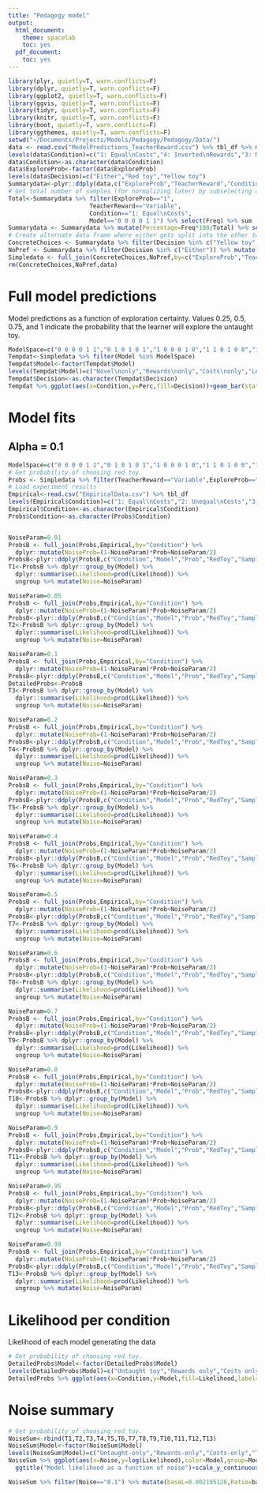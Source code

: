 ```yaml
---
title: "Pedagogy model"
output:
  html_document:
    theme: spacelab
    toc: yes
  pdf_document:
    toc: yes
---
```


```r
library(plyr, quietly=T, warn.conflicts=F)
library(dplyr, quietly=T, warn.conflicts=F)
library(ggplot2, quietly=T, warn.conflicts=F)
library(ggvis, quietly=T, warn.conflicts=F)
library(tidyr, quietly=T, warn.conflicts=F)
library(knitr, quietly=T, warn.conflicts=F)
library(boot, quietly=T, warn.conflicts=F)
library(ggthemes, quietly=T, warn.conflicts=F)
setwd("~/Documents/Projects/Models/Pedagogy/Pedagogy/Data/")
data <- read.csv("ModelPredictions_TeacherReward.csv") %>% tbl_df %>% mutate(Model=paste(LearnC,LearnR,TeachC,TeachR,DiscoverC,DiscoverR))
levels(data$Condition)=c("1: Equal\nCosts","4: Inverted\nRewards","3: Matched\nRewards","2: Unequal\nCosts")
data$Condition<-as.character(data$Condition)
data$ExploreProb<-factor(data$ExploreProb)
levels(data$Decision)=c("Either","Red toy","Yellow toy")
Summarydata<-plyr::ddply(data,c("ExploreProb","TeacherReward","Condition","Model"),function(x){return(data.frame(table(x$Decision)))}) %>% tbl_df %>% dplyr::rename(Decision=Var1)
# Get total number of samples (for normalizing later) by subselecting one set
Total<-Summarydata %>% filter(ExploreProb=="1",
                       TeacherReward=="Variable",
                       Condition=="1: Equal\nCosts",
                       Model=="0 0 0 0 1 1") %>% select(Freq) %>% sum
Summarydata <- Summarydata %>% mutate(Percentage=Freq*100/Total) %>% select(-Freq)
# Create alternate data frame where either gets split into the other two categories (as children will choose at random).
ConcreteChoices <- Summarydata %>% filter(Decision %in% c("Yellow toy","Red toy"))
NoPref <- Summarydata %>% filter(Decision %in% c("Either")) %>% mutate(PercAdd=Percentage/2) %>% select(-Percentage,-Decision)
Simpledata <- full_join(ConcreteChoices,NoPref,by=c("ExploreProb","TeacherReward","Condition","Model")) %>% mutate(Perc=Percentage+PercAdd) %>% select(-Percentage,-PercAdd)
rm(ConcreteChoices,NoPref,data)
```

# Full model predictions

Model predictions as a function of exploration certainty. Values 0.25, 0.5, 0.75, and 1 indicate the probability that the learner will explore the untaught toy.

```r
ModelSpace=c("0 0 0 0 1 1","0 1 0 1 0 1","1 0 0 0 1 0","1 1 0 1 0 0","1 1 0 1 1 1")
Tempdat<-Simpledata %>% filter(Model %in% ModelSpace)
Tempdat$Model<-factor(Tempdat$Model)
levels(Tempdat$Model)=c("Novel\nonly","Rewards\nonly","Costs\nonly","Learned\nonly","Full\nmodel")
Tempdat$Decision<-as.character(Tempdat$Decision)
Tempdat %>% ggplot(aes(x=Condition,y=Perc,fill=Decision))+geom_bar(stat="identity")+facet_grid(Model~ExploreProb)+theme_bw()+scale_fill_manual(values=c("#C7363D","#EBE549"))+scale_y_continuous("Percentage\nof choices")
```

# Model fits

## Alpha = 0.1

```r

ModelSpace=c("0 0 0 0 1 1","0 1 0 1 0 1","1 0 0 0 1 0","1 1 0 1 0 0","1 1 0 1 1 1")
# Get probability of choosing red toy.
Probs <- Simpledata %>% filter(TeacherReward=="Variable",ExploreProb=="1",Decision=="Red toy") %>% mutate(Prob=Perc/100) %>% select(-TeacherReward,-ExploreProb,-Decision,-Perc)
# Load experiment results
Empirical<-read.csv("EmpiricalData.csv") %>% tbl_df
levels(Empirical$Condition)=c("1: Equal\nCosts","2: Unequal\nCosts","3: Matched\nRewards","4: Inverted\nRewards")
Empirical$Condition<-as.character(Empirical$Condition)
Probs$Condition<-as.character(Probs$Condition)


NoiseParam=0.01
ProbsB <- full_join(Probs,Empirical,by="Condition") %>%
  dplyr::mutate(NoiseProb=(1-NoiseParam)*Prob+NoiseParam/2)
ProbsB<-plyr::ddply(ProbsB,c("Condition","Model","Prob","RedToy","SampleSize","NoiseProb"),function(x){binom.test(x$RedToy,x$SampleSize,x$NoiseProb)$p.value}) %>% dplyr::rename(Likelihood=V1) %>% tbl_df
T1<-ProbsB %>% dplyr::group_by(Model) %>%
  dplyr::summarise(Likelihood=prod(Likelihood)) %>%
  ungroup %>% mutate(Noise=NoiseParam)

NoiseParam=0.05
ProbsB <- full_join(Probs,Empirical,by="Condition") %>%
  dplyr::mutate(NoiseProb=(1-NoiseParam)*Prob+NoiseParam/2)
ProbsB<-plyr::ddply(ProbsB,c("Condition","Model","Prob","RedToy","SampleSize","NoiseProb"),function(x){binom.test(x$RedToy,x$SampleSize,x$NoiseProb)$p.value}) %>% dplyr::rename(Likelihood=V1) %>% tbl_df
T2<-ProbsB %>% dplyr::group_by(Model) %>%
  dplyr::summarise(Likelihood=prod(Likelihood)) %>%
  ungroup %>% mutate(Noise=NoiseParam)

NoiseParam=0.1
ProbsB <- full_join(Probs,Empirical,by="Condition") %>%
  dplyr::mutate(NoiseProb=(1-NoiseParam)*Prob+NoiseParam/2)
ProbsB<-plyr::ddply(ProbsB,c("Condition","Model","Prob","RedToy","SampleSize","NoiseProb"),function(x){binom.test(x$RedToy,x$SampleSize,x$NoiseProb)$p.value}) %>% dplyr::rename(Likelihood=V1) %>% tbl_df
DetailedProbs<-ProbsB
T3<-ProbsB %>% dplyr::group_by(Model) %>%
  dplyr::summarise(Likelihood=prod(Likelihood)) %>%
  ungroup %>% mutate(Noise=NoiseParam)

NoiseParam=0.2
ProbsB <- full_join(Probs,Empirical,by="Condition") %>%
  dplyr::mutate(NoiseProb=(1-NoiseParam)*Prob+NoiseParam/2)
ProbsB<-plyr::ddply(ProbsB,c("Condition","Model","Prob","RedToy","SampleSize","NoiseProb"),function(x){binom.test(x$RedToy,x$SampleSize,x$NoiseProb)$p.value}) %>% dplyr::rename(Likelihood=V1) %>% tbl_df
T4<-ProbsB %>% dplyr::group_by(Model) %>%
  dplyr::summarise(Likelihood=prod(Likelihood)) %>%
  ungroup %>% mutate(Noise=NoiseParam)

NoiseParam=0.3
ProbsB <- full_join(Probs,Empirical,by="Condition") %>%
  dplyr::mutate(NoiseProb=(1-NoiseParam)*Prob+NoiseParam/2)
ProbsB<-plyr::ddply(ProbsB,c("Condition","Model","Prob","RedToy","SampleSize","NoiseProb"),function(x){binom.test(x$RedToy,x$SampleSize,x$NoiseProb)$p.value}) %>% dplyr::rename(Likelihood=V1) %>% tbl_df
T5<-ProbsB %>% dplyr::group_by(Model) %>%
  dplyr::summarise(Likelihood=prod(Likelihood)) %>%
  ungroup %>% mutate(Noise=NoiseParam)

NoiseParam=0.4
ProbsB <- full_join(Probs,Empirical,by="Condition") %>%
  dplyr::mutate(NoiseProb=(1-NoiseParam)*Prob+NoiseParam/2)
ProbsB<-plyr::ddply(ProbsB,c("Condition","Model","Prob","RedToy","SampleSize","NoiseProb"),function(x){binom.test(x$RedToy,x$SampleSize,x$NoiseProb)$p.value}) %>% dplyr::rename(Likelihood=V1) %>% tbl_df
T6<-ProbsB %>% dplyr::group_by(Model) %>%
  dplyr::summarise(Likelihood=prod(Likelihood)) %>%
  ungroup %>% mutate(Noise=NoiseParam)

NoiseParam=0.5
ProbsB <- full_join(Probs,Empirical,by="Condition") %>%
  dplyr::mutate(NoiseProb=(1-NoiseParam)*Prob+NoiseParam/2)
ProbsB<-plyr::ddply(ProbsB,c("Condition","Model","Prob","RedToy","SampleSize","NoiseProb"),function(x){binom.test(x$RedToy,x$SampleSize,x$NoiseProb)$p.value}) %>% dplyr::rename(Likelihood=V1) %>% tbl_df
T7<-ProbsB %>% dplyr::group_by(Model) %>%
  dplyr::summarise(Likelihood=prod(Likelihood)) %>%
  ungroup %>% mutate(Noise=NoiseParam)

NoiseParam=0.6
ProbsB <- full_join(Probs,Empirical,by="Condition") %>%
  dplyr::mutate(NoiseProb=(1-NoiseParam)*Prob+NoiseParam/2)
ProbsB<-plyr::ddply(ProbsB,c("Condition","Model","Prob","RedToy","SampleSize","NoiseProb"),function(x){binom.test(x$RedToy,x$SampleSize,x$NoiseProb)$p.value}) %>% dplyr::rename(Likelihood=V1) %>% tbl_df
T8<-ProbsB %>% dplyr::group_by(Model) %>%
  dplyr::summarise(Likelihood=prod(Likelihood)) %>%
  ungroup %>% mutate(Noise=NoiseParam)

NoiseParam=0.7
ProbsB <- full_join(Probs,Empirical,by="Condition") %>%
  dplyr::mutate(NoiseProb=(1-NoiseParam)*Prob+NoiseParam/2)
ProbsB<-plyr::ddply(ProbsB,c("Condition","Model","Prob","RedToy","SampleSize","NoiseProb"),function(x){binom.test(x$RedToy,x$SampleSize,x$NoiseProb)$p.value}) %>% dplyr::rename(Likelihood=V1) %>% tbl_df
T9<-ProbsB %>% dplyr::group_by(Model) %>%
  dplyr::summarise(Likelihood=prod(Likelihood)) %>%
  ungroup %>% mutate(Noise=NoiseParam)

NoiseParam=0.8
ProbsB <- full_join(Probs,Empirical,by="Condition") %>%
  dplyr::mutate(NoiseProb=(1-NoiseParam)*Prob+NoiseParam/2)
ProbsB<-plyr::ddply(ProbsB,c("Condition","Model","Prob","RedToy","SampleSize","NoiseProb"),function(x){binom.test(x$RedToy,x$SampleSize,x$NoiseProb)$p.value}) %>% dplyr::rename(Likelihood=V1) %>% tbl_df
T10<-ProbsB %>% dplyr::group_by(Model) %>%
  dplyr::summarise(Likelihood=prod(Likelihood)) %>%
  ungroup %>% mutate(Noise=NoiseParam)

NoiseParam=0.9
ProbsB <- full_join(Probs,Empirical,by="Condition") %>%
  dplyr::mutate(NoiseProb=(1-NoiseParam)*Prob+NoiseParam/2)
ProbsB<-plyr::ddply(ProbsB,c("Condition","Model","Prob","RedToy","SampleSize","NoiseProb"),function(x){binom.test(x$RedToy,x$SampleSize,x$NoiseProb)$p.value}) %>% dplyr::rename(Likelihood=V1) %>% tbl_df
T11<-ProbsB %>% dplyr::group_by(Model) %>%
  dplyr::summarise(Likelihood=prod(Likelihood)) %>%
  ungroup %>% mutate(Noise=NoiseParam)

NoiseParam=0.95
ProbsB <- full_join(Probs,Empirical,by="Condition") %>%
  dplyr::mutate(NoiseProb=(1-NoiseParam)*Prob+NoiseParam/2)
ProbsB<-plyr::ddply(ProbsB,c("Condition","Model","Prob","RedToy","SampleSize","NoiseProb"),function(x){binom.test(x$RedToy,x$SampleSize,x$NoiseProb)$p.value}) %>% dplyr::rename(Likelihood=V1) %>% tbl_df
T12<-ProbsB %>% dplyr::group_by(Model) %>%
  dplyr::summarise(Likelihood=prod(Likelihood)) %>%
  ungroup %>% mutate(Noise=NoiseParam)

NoiseParam=0.99
ProbsB <- full_join(Probs,Empirical,by="Condition") %>%
  dplyr::mutate(NoiseProb=(1-NoiseParam)*Prob+NoiseParam/2)
ProbsB<-plyr::ddply(ProbsB,c("Condition","Model","Prob","RedToy","SampleSize","NoiseProb"),function(x){binom.test(x$RedToy,x$SampleSize,x$NoiseProb)$p.value}) %>% dplyr::rename(Likelihood=V1) %>% tbl_df
T13<-ProbsB %>% dplyr::group_by(Model) %>%
  dplyr::summarise(Likelihood=prod(Likelihood)) %>%
  ungroup %>% mutate(Noise=NoiseParam)

```

# Likelihood per condition

Likelihood of each model generating the data

```r
# Get probability of choosing red toy.
DetailedProbs$Model<-factor(DetailedProbs$Model)
levels(DetailedProbs$Model)=c("Untaught toy","Rewards only","Costs only","Taught toy","Full model")
DetailedProbs %>% ggplot(aes(x=Condition,y=Model,fill=Likelihood,label=Likelihood))+geom_tile()+geom_text()+theme_bw()
```

# Noise summary

```r
# Get probability of choosing red toy.
NoiseSum<-rbind(T1,T2,T3,T4,T5,T6,T7,T8,T9,T10,T11,T12,T13)
NoiseSum$Model<-factor(NoiseSum$Model)
levels(NoiseSum$Model)=c("Untaught-only","Rewards-only","Costs-only","Taught-only","Full model")
NoiseSum %>% ggplot(aes(x=Noise,y=log(Likelihood),color=Model,group=Model))+geom_point()+geom_line()+
  ggtitle("Model likelihood as a function of noise")+scale_y_continuous("Log-likelihood")+theme_tufte()
```

```r
NoiseSum %>% filter(Noise=="0.1") %>% mutate(baseL=0.002185126,Ratio=baseL/Likelihood) %>% select(Model,Ratio) %>% kable
```
